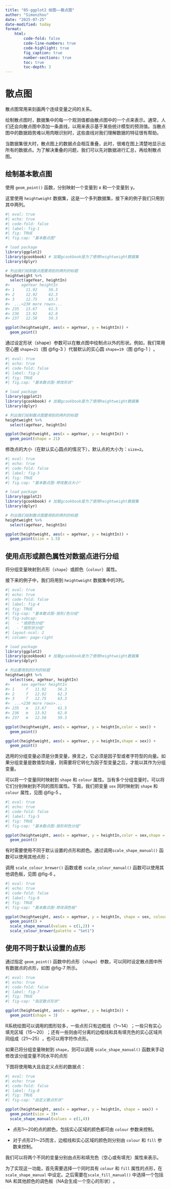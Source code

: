 ```yaml
---
title: "05-ggplot2 绘图——散点图"
author: "Simonzhou"
date: "2025-07-25"
date-modified: today
format: 
    html:
        code-fold: false
        code-line-numbers: true
        code-highlight: true
        fig_caption: true
        number-sections: true
        toc: true
        toc-depth: 3
---
```


# 散点图

散点图常用来刻画两个连续变量之间的关系。

绘制散点图时，数据集中的每一个观测值都由散点图中的一个点来表示。通常，人们还会向散点图中添加一条直线，以用来表示基于某些统计模型的预测值。当散点图中的数据趋势难以用肉眼识别时，这些直线对我们理解数据的特征很有帮助。

当数据集很大时，散点图上的数据点会相互重叠，此时，很难在图上清楚地显示出所有的数据点。为了解决重叠的问题，我们可以先对数据进行汇总，再绘制散点图。

## 绘制基本散点图

使用 `geom_point()` 函数，分别映射一个变量到 x 和一个变量到 y。

这里使用 `heightweight` 数据集，这是一个多列数据集，接下来的例子我们只用到其中两列。

```r
#| eval: true
#| echo: true
#| code-fold: false
#| label: fig-1
#| fig: TRUE
#| fig.cap: "基本散点图"

# load package
library(ggplot2)
library(gcookbook) # 加载gcookbook是为了使用heightweight数据集
library(dplyr)

# 列出我们绘制散点图要用到的两列的标题
heightweight %>% 
  select(ageYear, heightIn)
#>     ageYear heightIn
#> 1     11.92     56.3
#> 2     12.92     62.3
#> 3     12.75     63.3
#>  ...<230 more rows>...
#> 235   13.67     61.5
#> 236   13.92     62.0
#> 237   12.58     59.3

ggplot(heightweight, aes(x = ageYear, y = heightIn)) + 
  geom_point()
```

通过设定形状（shape）参数可以在散点图中绘制点以外的形状。例如，我们常用空心圈 `shape=21`（图 @fig-3 ）代替默认的实心圆 `shape=19`（图 @fig-1 ）​。

```r
#| eval: true
#| echo: true
#| code-fold: false
#| label: fig-2
#| fig: TRUE
#| fig.cap: "基本散点图-修改形状"

# load package
library(ggplot2)
library(gcookbook) # 加载gcookbook是为了使用heightweight数据集
library(dplyr)

# 列出我们绘制散点图要用到的两列的标题
heightweight %>% 
  select(ageYear, heightIn)

ggplot(heightweight, aes(x = ageYear, y = heightIn)) + 
  geom_point(shape = 21)
```

修改点的大小（在默认实心圆点的情况下），默认点的大小为：`size=2`。

```r
#| eval: true
#| echo: true
#| code-fold: false
#| label: fig-3
#| fig: TRUE
#| fig.cap: "基本散点图-修改散点大小"

# load package
library(ggplot2)
library(gcookbook) # 加载gcookbook是为了使用heightweight数据集
library(dplyr)

# 列出我们绘制散点图要用到的两列的标题
heightweight %>% 
  select(ageYear, heightIn)

ggplot(heightweight, aes(x = ageYear, y = heightIn)) + 
  geom_point(size = 1.5)
```

## 使用点形或颜色属性对数据点进行分组

将分组变量映射到点形（`shape`）或颜色（`colour`）属性。

接下来的例子中，我们将用到 `heightweight` 数据集中的3列。

```r
#| eval: true
#| echo: true
#| code-fold: false
#| label: fig-4
#| fig: TRUE
#| fig-cap: "基本散点图-按形/色分组"
#| fig-subcap:
#|   - "按颜色分组"
#|   - "按形状分组" 
#| layout-ncol: 2
#| column: page-right

# load package
library(ggplot2)
library(gcookbook) # 加载gcookbook是为了使用heightweight数据集
library(dplyr)

# 列出要用到的3列的标题
heightweight %>%
  select(sex, ageYear, heightIn)
#>     sex ageYear heightIn
#> 1     f   11.92     56.3
#> 2     f   12.92     62.3
#> 3     f   12.75     63.3
#>  ...<230 more rows>...
#> 235   m   13.67     61.5
#> 236   m   13.92     62.0
#> 237   m   12.58     59.3

ggplot(heightweight, aes(x = ageYear, y = heightIn,color = sex)) + 
  geom_point()

ggplot(heightweight, aes(x = ageYear, y = heightIn,shape = sex)) + 
  geom_point()
```

选用的分组变量必须是分类变量，换言之，它必须是因子型或者字符型的向量。如果分组变量是数值型向量，则需要将它转化为因子型变量之后，才能以其作为分组变量。

可以将一个变量同时映射到 `shape` 和 `colour` 属性。当有多个分组变量时，可以将它们分别映射到不同的图形属性。下面，我们把变量 `sex` 同时映射到 `shape` 和 `colour` 属性，见图 @fig-5 。

```r
#| eval: true
#| echo: true
#| code-fold: false
#| label: fig-5
#| fig: TRUE
#| fig-cap: "基本散点图-按形和色分组"

ggplot(heightweight, aes(x = ageYear, y = heightIn,color = sex,shape = sex)) + 
  geom_point()
```

有时需要使用不同于默认设置的点形和颜色。通过调用`scale_shape_manual()` 函数可以使用其他点形；

调用 `scale_colour_brewer()` 函数或者 `scale_colour_manual()` 函数可以使用其他调色板，见图 @fig-6 。

```r
#| eval: true
#| echo: true
#| code-fold: false
#| label: fig-6
#| fig: TRUE
#| fig-cap: "基本散点图-修改调色板"

ggplot(heightweight, aes(x = ageYear, y = heightIn, shape = sex, colour = sex)) + 
  geom_point() +
  scale_shape_manual(values = c(1,2)) + 
  scale_colour_brewer(palette = "Set1")
```

## 使用不同于默认设置的点形

通过指定 `geom_point()` 函数中的点形（`shape`）参数，可以同时设定散点图中所有数据点的点形，如图 @fig-7 所示。

```r
#| eval: true
#| echo: true
#| code-fold: false
#| label: fig-7
#| fig: TRUE
#| fig-cap: "指定散点形状"

ggplot(heightweight, aes(x = ageYear, y = heightIn)) + 
  geom_point(shape = 3)
```

R系统绘图可以调用的图形较多，一些点形只有边框线（1～14）​；一些只有实心填充区域（15～20）​；还有一些则由可分离的边框线和具有填充色的实心区域共同组成（21～25）​，也可以用字符作点形。

如果已将分组变量映射到 `shape`，则可以调用 `scale_shape_manual()` 函数来手动修改该分组变量不同水平的点形

下图将使用略大且自定义点形的数据点：

```r
#| eval: true
#| echo: true
#| code-fold: false
#| label: fig-8
#| fig: TRUE
#| fig-cap: "自定义散点形状"

ggplot(heightweight, aes(x = ageYear, y = heightIn, shape = sex)) + 
  geom_point(size = 3)+
  scale_shape_manual(values = c(1,4))
```

-   点形1～20的点的颜色，包括实心区域的颜色都可由 `colour` 参数来控制。

-   对于点形21～25而言，边框线和实心区域的颜色则分别由 `colour` 和 `fill` 参数来控制。

我们可以将两个不同的变量分别由点形和填充色（空心或有填充）属性来表示。

为了实现这一功能，首先需要选择一个同时具有 `colour` 和 `fill` 属性的点形，在 `scale_shape_manual` 中设定。之后需要在`scale_fill_manual()` 中选择一个包括 NA 和其他颜色的调色板（NA会生成一个空心的形状）​。